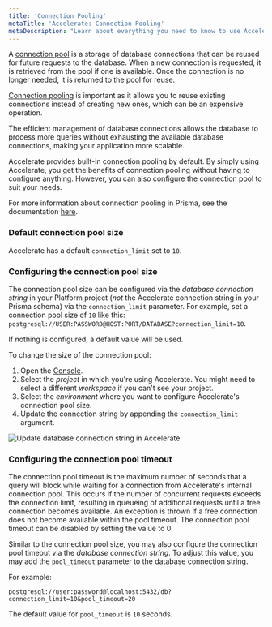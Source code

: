 ```yaml
---
title: 'Connection Pooling'
metaTitle: 'Accelerate: Connection Pooling'
metaDescription: "Learn about everything you need to know to use Accelerate's connection pooling."
---
```


A [connection pool](https://en.wikipedia.org/wiki/Connection_pool#:~:text=In%20software%20engineering%2C%20a%20connection,executing%20commands%20on%20a%20database.) is a storage of database connections that can be reused for future requests to the database. When a new connection is requested, it is retrieved from the pool if one is available. Once the connection is no longer needed, it is returned to the pool for reuse.

[Connection pooling](https://www.prisma.io/dataguide/database-tools/connection-pooling) is important as it allows you to reuse existing connections instead of creating new ones, which can be an expensive operation. 

The efficient management of database connections allows the database to process more queries without exhausting the available database connections, making your application more scalable. 

Accelerate provides built-in connection pooling by default. By simply using Accelerate, you get the benefits of connection pooling without having to configure anything. However, you can also configure the connection pool to suit your needs.

<Admonition>

For more information about connection pooling in Prisma, see the documentation [here](/orm/prisma-client/setup-and-configuration/databases-connections/connection-pool).

</Admonition>

### Default connection pool size

Accelerate has a default `connection_limit` set to `10`.

### Configuring the connection pool size

The connection pool size can be configured via the _database connection string_ in your Platform project (_not_ the Accelerate connection string in your Prisma schema) via the `connection_limit` parameter. For example, set a connection pool size of `10` like this: `postgresql://USER:PASSWORD@HOST:PORT/DATABASE?connection_limit=10`.

If nothing is configured, a default value will be used.

To change the size of the connection pool:
1. Open the [Console](https://console.prisma.io/).
1. Select the _project_ in which you're using Accelerate. You might need to select a different _workspace_ if you can't see your project.
1. Select the _environment_ where you want to configure Accelerate's connection pool size.
1. Update the connection string by appending the `connection_limit` argument. 

![Update database connection string in Accelerate](/img/accelerate/accelerate-update-database-connection-string.png)



### Configuring the connection pool timeout

The connection pool timeout is the maximum number of seconds that a query will block while waiting for a connection from Accelerate's internal connection pool. This occurs if the number of concurrent requests exceeds the connection limit, resulting in queueing of additional requests until a free connection becomes available. An exception is thrown if a free connection does not become available within the pool timeout. The connection pool timeout can be disabled by setting the value to 0.

Similar to the connection pool size, you may also configure the connection pool timeout via the _database connection string_. To adjust this value, you may add the `pool_timeout` parameter to the database connection string.

For example:

```env no-copy
postgresql://user:password@localhost:5432/db?connection_limit=10&pool_timeout=20
```

<Admonition type="info">

The default value for `pool_timeout` is `10` seconds.

</Admonition>
